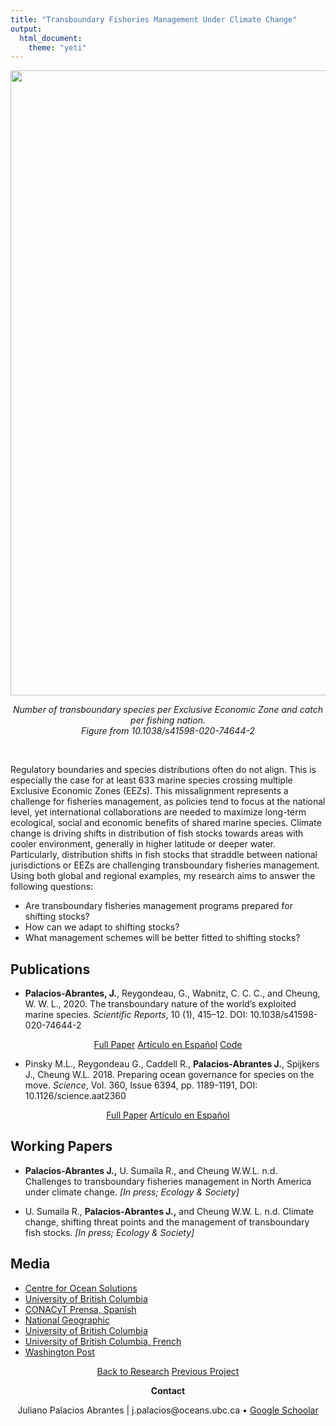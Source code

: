 ```yaml
---
title: "Transboundary Fisheries Management Under Climate Change"
output:
  html_document:
    theme: "yeti"
---
```


<!-- Global site tag (gtag.js) - Google Analytics -->
<script async src="https://www.googletagmanager.com/gtag/js?id=UA-105699898-4"></script>
<script>
  window.dataLayer = window.dataLayer || [];
  function gtag(){dataLayer.push(arguments);}
  gtag('js', new Date());

  gtag('config', 'UA-105699898-4');
</script>

</center>

<center>

<img src="Projects_Images/Transboundary.png" width="1000px">

*Number of transboundary species per Exclusive Economic Zone and catch per fishing nation.*  
*Figure from 10.1038/s41598-020-74644-2*

</center>

<br>

Regulatory boundaries and species distributions often do not align. This is especially the case for at least 633 marine species crossing multiple Exclusive Economic Zones (EEZs). This  missalignment represents a challenge for fisheries management, as policies tend to focus at the national level, yet international collaborations are needed to maximize long-term ecological, social and economic benefits of shared marine species. Climate change is driving shifts in distribution of fish stocks towards areas with cooler environment, generally in higher latitude or deeper water. Particularly, distribution shifts in fish stocks that straddle between national jurisdictions or EEZs are challenging transboundary fisheries management. Using both global and regional examples, my research aims to answer the following questions: 

- Are transboundary fisheries management programs prepared for shifting stocks?
- How can we adapt to shifting stocks?
- What management schemes will be better fitted to shifting stocks?

## Publications

- **Palacios-Abrantes, J.**, Reygondeau, G., Wabnitz, C. C. C., and Cheung, W. W. L., 2020. The transboundary nature of the world’s exploited marine species. *Scientific Reports*, 10 (1), 415–12. DOI: 10.1038/s41598-020-74644-2

<center>
<!-- Original article -->
<a span class="label label-primary" href= "https://www.nature.com/articles/s41598-020-74644-2" target="_blank">Full Paper</span></a>
<!-- Español -->
<a span class="label label-success" href= "https://www.julianopalacios.com/Translations/Fish_for_visa/Fish_for_visa_Esp.html" target="_blank">Artículo en Español</span></a>
<!-- Github -->
<a span class="label label-warning" href= "https://github.com/jepa/FishForVisa" target="_blank"> Code </span></a>

</center>

- Pinsky M.L., Reygondeau G., Caddell R., **Palacios-Abrantes J.**, Spijkers J., Cheung W.L. 2018. Preparing ocean governance for species on the move. *Science*, Vol. 360, Issue 6394, pp. 1189-1191, DOI: 10.1126/science.aat2360

<center>

<a span class="label label-primary" href= "https://www.julianopalacios.com/Original_Articles/Pinsky_etal_2018.pdf" target="_blank">Full Paper</span></a>
<a span class="label label-success" href= "https://www.julianopalacios.com/Translations/Border_Crossing/Border_Crossing_Esp.html" target="_blank">Artículo en Español</span></a>

</center>

## Working Papers

- **Palacios-Abrantes J.,** U. Sumaila R., and Cheung W.W.L. n.d. Challenges to transboundary fisheries management in North America under climate change. *[In press; Ecology & Society]*

<!-- <center> -->
<!-- Original article -->
<!-- <a span class="label label-primary" href= "" target="_blank">Full Paper</span></a> -->
<!-- Press -->
<!-- <a span class="label label-info" href= "" target="_blank">OceanCanada Stories</span></a> -->
<!-- Github -->
<!-- <a span class="label label-warning" href= "https://github.com/jepa/OC_Transboundary" target="_blank"> Code </span></a> -->

<!-- </center> -->

- U. Sumaila R., **Palacios-Abrantes J.,** and Cheung W.W. L. n.d. Climate change, shifting threat points and the management of transboundary fish stocks. *[In press; Ecology & Society]*

<!-- <center> -->
<!-- Original article -->
<!-- <a span class="label label-primary" href= "" target="_blank">Full Paper</span></a> -->
<!-- Press -->
<!-- <a span class="label label-info" href= "" target="_blank">OceanCanada Stories</span></a> -->
<!-- Github -->
<!-- <a span class="label label-warning" href= "https://github.com/jepa/OC_Transboundary" target="_blank"> Code </span></a> -->

<!-- </center> -->

<!-- ## Related Work  -->

## Media

- [Centre for Ocean Solutions](https://oceansolutions.stanford.edu/stories-events/no-visas-fish-new-study-emphasizes-importance-cooperative-fisheries-management)
- [University of British Columbia](https://oceans.ubc.ca/2020/10/21/transboundary/)
- [CONACyT Prensa, Spanish](http://www.conacytprensa.mx/index.php/ciencia/ambiente/24771-cambio-climatico-pesquerias-mundo){target="_blank"}
- [National Geographic](https://news.nationalgeographic.com/2018/06/climate-change-drives-fish-wars-science-environment/){target="_blank"}
- [University of British Columbia](https://science.ubc.ca/news/climate-change-has-fish-migrating-faster-regulations-can-keep){target="_blank"}
- [University of British Columbia, French](http://pinsky.marine.rutgers.edu/wp-content/uploads/2018/06/Science-Policy-Forum_FINAL_FRENCH.pdf){target="_blank"}
- [Washington Post](https://www.washingtonpost.com/news/speaking-of-science/wp/2018/06/14/climate-change-is-moving-fish-around-faster-than-laws-can-handle-study-says/?noredirect=on&utm_term=.ef8d0372e603){target="_blank"}

<center>

<a class="btn btn-default" href="https://www.julianopalacios.com/Research.html">Back to Research</a>
<a class="btn btn-default" href="https://www.julianopalacios.com/Projects/Metamares.html">Previous Project</a>

**Contact**

Juliano Palacios Abrantes | j.palacios@oceans.ubc.ca • [Google Schoolar](https://scholar.google.ca/citations?user=EZpBcjcAAAAJ&hl=en){target="_blank"}

<div id="google_translate_element"></div><script type="text/javascript">
function googleTranslateElementInit() {
  new google.translate.TranslateElement({pageLanguage: 'en', includedLanguages: 'es,pt'}, 'google_translate_element');
}
</script><script type="text/javascript" src="//translate.google.com/translate_a/element.js?cb=googleTranslateElementInit"></script>

